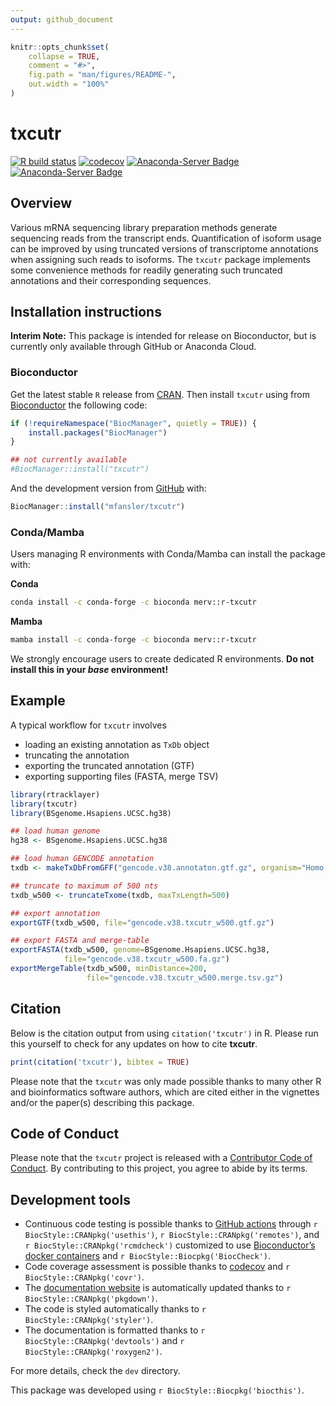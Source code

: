 ```yaml
---
output: github_document
---
```


<!-- README.md is generated from README.Rmd. Please edit that file -->

```r
knitr::opts_chunk$set(
    collapse = TRUE,
    comment = "#>",
    fig.path = "man/figures/README-",
    out.width = "100%"
)
```

# txcutr

<!-- badges: start -->
[![R build status](https://github.com/mfansler/txcutr/workflows/R-CMD-check-bioc/badge.svg)](https://github.com/mfansler/txcutr/actions)
[![codecov](https://codecov.io/gh/mfansler/txcutr/branch/main/graph/badge.svg?token=CGGZP68G67)](https://codecov.io/gh/mfansler/txcutr)
[![Anaconda-Server Badge](https://anaconda.org/merv/r-txcutr/badges/installer/conda.svg)](https://conda.anaconda.org/merv)
[![Anaconda-Server Badge](https://anaconda.org/merv/r-txcutr/badges/version.svg)](https://anaconda.org/merv/r-txcutr)
<!-- badges: end -->

## Overview

Various mRNA sequencing library preparation methods generate sequencing reads 
from the transcript ends. Quantification of isoform usage can be improved by 
using truncated versions of transcriptome annotations when assigning such reads 
to isoforms. The `txcutr` package implements some convenience methods for 
readily generating such truncated annotations and their corresponding sequences.

## Installation instructions

**Interim Note:** This package is intended for release on Bioconductor, but is 
currently only available through GitHub or Anaconda Cloud. 

### Bioconductor
Get the latest stable `R` release from [CRAN](http://cran.r-project.org/). Then install `txcutr` using from [Bioconductor](http://bioconductor.org/) the following code:

```r
if (!requireNamespace("BiocManager", quietly = TRUE)) {
    install.packages("BiocManager")
}

## not currently available
#BiocManager::install("txcutr")
```

And the development version from [GitHub](https://github.com/mfansler/txcutr) with:

```r
BiocManager::install("mfansler/txcutr")
```

### Conda/Mamba

Users managing R environments with Conda/Mamba can install the package with:

**Conda**
```bash
conda install -c conda-forge -c bioconda merv::r-txcutr
```

**Mamba**
```bash
mamba install -c conda-forge -c bioconda merv::r-txcutr
```

We strongly encourage users to create dedicated R environments. **Do not 
install this in your *base* environment!**

## Example

A typical workflow for `txcutr` involves 

 - loading an existing annotation as `TxDb` object
 - truncating the annotation
 - exporting the truncated annotation (GTF)
 - exporting supporting files (FASTA, merge TSV)
 
```r
library(rtracklayer)
library(txcutr)
library(BSgenome.Hsapiens.UCSC.hg38)

## load human genome
hg38 <- BSgenome.Hsapiens.UCSC.hg38

## load human GENCODE annotation
txdb <- makeTxDbFromGFF("gencode.v38.annotaton.gtf.gz", organism="Homo sapiens")

## truncate to maximum of 500 nts
txdb_w500 <- truncateTxome(txdb, maxTxLength=500)

## export annotation
exportGTF(txdb_w500, file="gencode.v38.txcutr_w500.gtf.gz")

## export FASTA and merge-table
exportFASTA(txdb_w500, genome=BSgenome.Hsapiens.UCSC.hg38, 
            file="gencode.v38.txcutr_w500.fa.gz")
exportMergeTable(txdb_w500, minDistance=200,
                 file="gencode.v38.txcutr_w500.merge.tsv.gz")
```

## Citation

Below is the citation output from using `citation('txcutr')` in R. Please
run this yourself to check for any updates on how to cite __txcutr__.

```r
print(citation('txcutr'), bibtex = TRUE)
```

Please note that the `txcutr` was only made possible thanks to many other R and bioinformatics software authors, which are cited either in the vignettes and/or the paper(s) describing this package.

## Code of Conduct

Please note that the `txcutr` project is released with a [Contributor Code of Conduct](http://bioconductor.org/about/code-of-conduct/). By contributing to this project, you agree to abide by its terms.

## Development tools

* Continuous code testing is possible thanks to [GitHub actions](https://www.tidyverse.org/blog/2020/04/usethis-1-6-0/)  through `r BiocStyle::CRANpkg('usethis')`, `r BiocStyle::CRANpkg('remotes')`, and `r BiocStyle::CRANpkg('rcmdcheck')` customized to use [Bioconductor's docker containers](https://www.bioconductor.org/help/docker/) and `r BiocStyle::Biocpkg('BiocCheck')`.
* Code coverage assessment is possible thanks to [codecov](https://codecov.io/gh) and `r BiocStyle::CRANpkg('covr')`.
* The [documentation website](http://mfansler.github.io/txcutr) is automatically updated thanks to `r BiocStyle::CRANpkg('pkgdown')`.
* The code is styled automatically thanks to `r BiocStyle::CRANpkg('styler')`.
* The documentation is formatted thanks to `r BiocStyle::CRANpkg('devtools')` and `r BiocStyle::CRANpkg('roxygen2')`.

For more details, check the `dev` directory.

This package was developed using `r BiocStyle::Biocpkg('biocthis')`.

